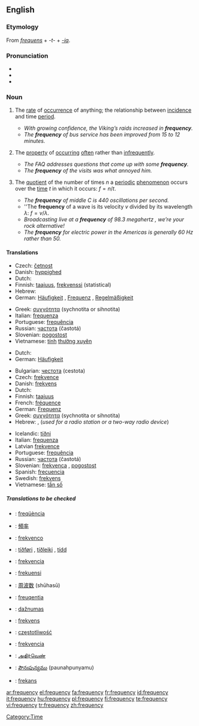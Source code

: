 {{wikipedia|Frequency (disambiguation)}}
==English==

===Etymology===
From {{L.}} ''[[frequens]]'' + ''-t-'' + ''[[-ia]]''.

===Pronunciation===
* {{AHD|frĕʹkwən-sē}}
* {{IPA|/ˈfriːkwənsi/}}
* {{SAMPA|/"fri:kw@nsi/}}

===Noun===
{{en-noun|frequenc|ies}}

# {{uncountable}} The [[rate]] of [[occurrence]] of anything; the relationship between [[incidence]] and time [[period]].
#* ''With growing confidence, the Viking’s raids increased in '''frequency'''.''
#* ''The '''frequency''' of bus service has been improved from 15 to 12 minutes.''
# {{uncountable}} The [[property]] of [[occur]]ring [[often]] rather than [[infrequently]].
#* ''The FAQ addresses questions that come up with some '''frequency'''.''
#* ''The '''frequency''' of the visits was what annoyed him.''
# {{countable}} The [[quotient]] of the number of times <math>n</math> a [[periodic]] [[phenomenon]] occurs over the [[time]] <math>t</math> in which it occurs: <math>f = n / t</math>.
#* ''The '''frequency''' of middle C is 440 oscillations per second.''
#* ''The '''frequency''' of a wave is its velocity <math>v</math> divided by its wavelength <math>\lambda</math>: <math>f = v / \lambda</math>.
#* ''Broadcasting live at a '''frequency''' of 98.3 megahertz<!--fictional station-->, we’re your rock alternative!''
#* ''The '''frequency''' for electric power in the Americas is generally 60 Hz rather than 50.''

====Translations====
{{trans-top|rate of occurrence of anything}}
* Czech: [[četnost]] {{n}}
* Danish: [[hyppighed]] {{n}}
* Dutch: {{t|nl|frequentie|f}}
* Finnish: [[taajuus]], [[frekvenssi]] (statistical)
* Hebrew: {{he-translation|תדירות|tedirút}} {{f}}
* German: [[Häufigkeit]] {{f}}, [[Frequenz]] {{f}}, [[Regelmäßigkeit]] {{f}}
{{trans-mid}}
* Greek: [[συχνότητα]] (sychnotita or sihnotita) {{f}}
* Italian: [[frequenza]] {{f}}
* Portuguese: [[frequência]] {{f}}
* Russian: [[частота]] (častotá) {{f}}
* Slovenian: [[pogostost]] {{f}}
* Vietnamese: [[tính]] [[thường xuyên]]
{{trans-bottom}}

{{trans-top|property of occurring often rather than infrequently}}
* Dutch: {{t|nl|regelmaat|m|f}}
* German: [[Häufigkeit]] {{f}}
{{trans-mid}}
{{trans-bottom}}

{{trans-top|number of occurrences divided by time}}
* Bulgarian: [[честота]] (cestota) {{f}}
* Czech: [[frekvence]] {{f}}
* Danish: [[frekvens]] {{n}}
* Dutch: {{t|nl|frequentie|f}}
* Finnish: [[taajuus]]
* French: [[fréquence]] {{f}}
* German: [[Frequenz]] {{f}}
* Greek: [[συχνότητα]] (sychnotita or sihnotita) {{f}}
* Hebrew: {{he-translation|תדירות|tedirút}} {{f}}, {{he-translation|תדר|téder}} {{m}} (''used for a radio station or a two-way radio device'')
{{trans-mid}}
* Icelandic: [[tíðni]] {{f}}
* Italian: [[frequenza]] {{f}}
* Latvian [[frekvence]] {{f}}
* Portuguese: [[frequência]] {{f}}
* Russian: [[частота]] (častotá) {{f}}
* Slovenian: [[frekvenca]] {{f}}, [[pogostost]] {{f}}
* Spanish: [[frecuencia]] {{f}}
* Swedish: [[frekvens]]
* Vietnamese: [[tần số]]
{{trans-bottom}}

=====Translations to be checked=====
{{checktrans}}
{{trans-top|Translations to be checked}}
* {{ttbc|Catalan}}: [[freqüència]] {{f}}
* {{ttbc|Chinese}}: [[頻率]]
* {{ttbc|Esperanto}}: [[frekvenco]]
* {{ttbc|Faroese}}: [[tíðføri]] {{n}}, [[tíðleiki]] {{m}}, [[tídd]] {{f}}
* {{ttbc|Hungarian}}: [[frekvencia]] {{f}}
* {{ttbc|Indonesian}}: [[frekuensi]]
* {{ttbc|Japanese}}: [[周波数]] (shūhasū)
{{trans-mid}}
* {{ttbc|Latin}}: [[freuqentia]] {{f}}
* {{ttbc|Lithuanian}}: [[dažnumas]]
* {{ttbc|Norwegian}}: [[frekvens]]
* {{ttbc|Polish}}: [[częstotliwość]] {{m}}
* {{ttbc|Slovak}}: [[frekvencia]] {{f}}
* {{ttbc|Tamil}}: [[அதிர்வெண்]]
* {{ttbc|Telugu}}: [[పౌనఃపున్యము]] (paunahpunyamu)
* {{ttbc|Turkish}}: [[frekans]]
{{trans-bottom}}

[[Category:Time]]

[[ar:frequency]]
[[el:frequency]]
[[fa:frequency]]
[[fr:frequency]]
[[id:frequency]]
[[it:frequency]]
[[hu:frequency]]
[[pl:frequency]]
[[fi:frequency]]
[[te:frequency]]
[[vi:frequency]]
[[tr:frequency]]
[[zh:frequency]]